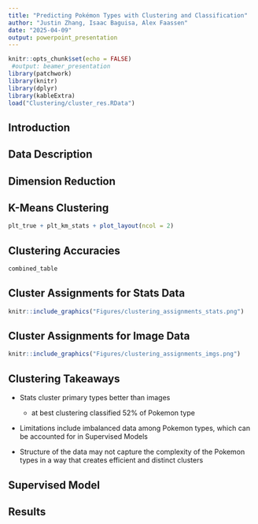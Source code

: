 ```yaml
---
title: "Predicting Pokémon Types with Clustering and Classification"
author: "Justin Zhang, Isaac Baguisa, Alex Faassen"
date: "2025-04-09"
output: powerpoint_presentation
---
```


```r
knitr::opts_chunk$set(echo = FALSE)
 #output: beamer_presentation
library(patchwork)
library(knitr)
library(dplyr)
library(kableExtra)
load("Clustering/cluster_res.RData")

```

## Introduction

## Data Description

## Dimension Reduction

## K-Means Clustering

```r
plt_true + plt_km_stats + plot_layout(ncol = 2)
```

## Clustering Accuracies

```r
combined_table
```

## Cluster Assignments for Stats Data
```r
knitr::include_graphics("Figures/clustering_assignments_stats.png")
```

## Cluster Assignments for Image Data
```r
knitr::include_graphics("Figures/clustering_assignments_imgs.png")
```

## Clustering Takeaways

- Stats cluster primary types better than images
  - at best clustering classified 52% of Pokemon type

- Limitations include imbalanced data among Pokemon types, which can be accounted for in Supervised Models

- Structure of the data may not capture the complexity of the Pokemon types in a way that creates efficient and distinct clusters

## Supervised Model

## Results
